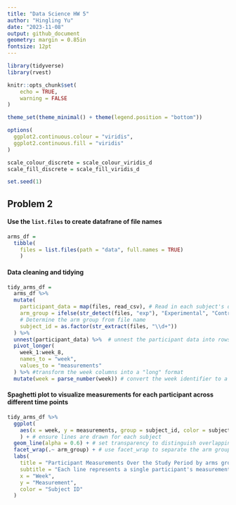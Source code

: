 ```yaml
---
title: "Data Science HW 5"
author: "Hingling Yu"
date: "2023-11-08"
output: github_document
geometry: margin = 0.85in
fontsize: 12pt
---
```


```r
library(tidyverse)
library(rvest)

knitr::opts_chunk$set(
	echo = TRUE,
	warning = FALSE
)

theme_set(theme_minimal() + theme(legend.position = "bottom"))

options(
  ggplot2.continuous.colour = "viridis",
  ggplot2.continuous.fill = "viridis"
)

scale_colour_discrete = scale_colour_viridis_d
scale_fill_discrete = scale_fill_viridis_d

set.seed(1)
```


## Problem 2


#### Use the `list.files` to create datafrane of file names
```r
arms_df = 
  tibble(
    files = list.files(path = "data", full.names = TRUE)
    ) 
```

#### Data cleaning and tidying

```r
tidy_arms_df = 
  arms_df %>% 
  mutate(
    participant_data = map(files, read_csv), # Read in each subject's data from the csv file
    arm_group = ifelse(str_detect(files, "exp"), "Experimental", "Control"), 
    # Determine the arm group from file name
    subject_id = as.factor(str_extract(files, "\\d+"))
  ) %>% 
  unnest(participant_data) %>%  # unnest the participant data into rows
  pivot_longer(
    week_1:week_8, 
    names_to = "week", 
    values_to = "measurements"
  ) %>% #transform the week columns into a "long" format
  mutate(week = parse_number(week)) # convert the week identifier to a numeric value
```

#### Spaghetti plot to visualize measurements for each participant across different time points

```r
tidy_arms_df %>%
  ggplot(
    aes(x = week, y = measurements, group = subject_id, color = subject_id)
    ) + # ensure lines are drawn for each subject
  geom_line(alpha = 0.6) + # set transparency to distinguish overlapping lines
  facet_wrap(.~ arm_group) + # use facet_wrap to separate the arm groups into different panels
  labs(
    title = "Participant Measurements Over the Study Period by arms group",
    subtitle = "Each line represents a single participant's measurements over time",
    x = "Week",
    y = "Measurement",
    color = "Subject ID"
  )
  
```

